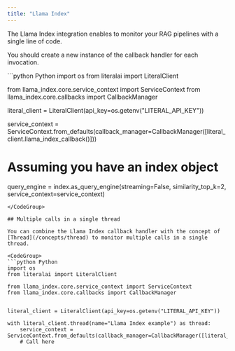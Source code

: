 ```yaml
---
title: "Llama Index"
---
```


The Llama Index integration enables to monitor your RAG pipelines with a single line of code.

<Note>You should create a new instance of the callback handler for each invocation.</Note>

<CodeGroup>
```python Python
import os
from literalai import LiteralClient

from llama_index.core.service_context import ServiceContext
from llama_index.core.callbacks import CallbackManager


literal_client = LiteralClient(api_key=os.getenv("LITERAL_API_KEY"))

service_context = ServiceContext.from_defaults(callback_manager=CallbackManager([literal_client.llama_index_callback()]))

# Assuming you have an index object
query_engine = index.as_query_engine(streaming=False, similarity_top_k=2, service_context=service_context)

```
</CodeGroup>

## Multiple calls in a single thread

You can combine the Llama Index callback handler with the concept of [Thread](/concepts/thread) to monitor multiple calls in a single thread.

<CodeGroup>
```python Python
import os
from literalai import LiteralClient

from llama_index.core.service_context import ServiceContext
from llama_index.core.callbacks import CallbackManager


literal_client = LiteralClient(api_key=os.getenv("LITERAL_API_KEY"))

with literal_client.thread(name="Llama Index example") as thread:
    service_context = ServiceContext.from_defaults(callback_manager=CallbackManager([literal_client.llama_index_callback()]))
    # Call here
```

</CodeGroup>
